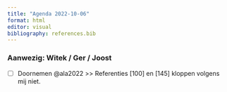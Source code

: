 ```yaml
---
title: "Agenda 2022-10-06"
format: html
editor: visual
bibliography: references.bib
---
```


### Aanwezig: Witek / Ger / Joost

-   [ ] Doornemen @ala2022 \>\> Referenties \[100\] en \[145\] kloppen volgens mij niet.
